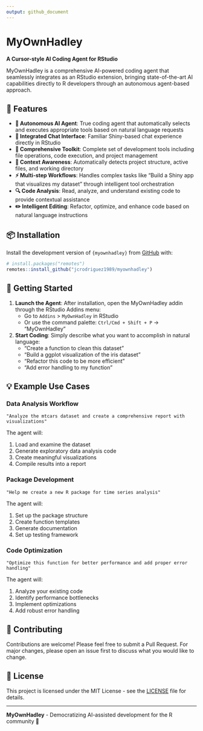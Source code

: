 ```yaml
---
output: github_document
---
```


<!-- README.md is generated from README.Rmd. Please edit that file -->

# MyOwnHadley

**A Cursor-style AI Coding Agent for RStudio**

MyOwnHadley is a comprehensive AI-powered coding agent that seamlessly integrates as an RStudio extension, bringing state-of-the-art AI capabilities directly to R developers through an autonomous agent-based approach.

## 🚀 Features

- **🤖 Autonomous AI Agent**: True coding agent that automatically selects and executes appropriate tools based on natural language requests
- **💬 Integrated Chat Interface**: Familiar Shiny-based chat experience directly in RStudio
- **🔧 Comprehensive Toolkit**: Complete set of development tools including file operations, code execution, and project management
- **🎯 Context Awareness**: Automatically detects project structure, active files, and working directory
- **⚡ Multi-step Workflows**: Handles complex tasks like "Build a Shiny app that visualizes my dataset" through intelligent tool orchestration
- **🔍 Code Analysis**: Read, analyze, and understand existing code to provide contextual assistance
- **✏️ Intelligent Editing**: Refactor, optimize, and enhance code based on natural language instructions

## 📦 Installation

Install the development version of `{myownhadley}` from 
[GitHub](https://github.com/jcrodriguez1989/myownhadley) with:

```r
# install.packages("remotes")
remotes::install_github("jcrodriguez1989/myownhadley")
```

## 🎯 Getting Started

1. **Launch the Agent**: After installation, open the MyOwnHadley addin through the RStudio Addins menu:
   - Go to `Addins` > `MyOwnHadley` in RStudio
   - Or use the command palette: `Ctrl/Cmd + Shift + P` → "MyOwnHadley"

2. **Start Coding**: Simply describe what you want to accomplish in natural language:
   - "Create a function to clean this dataset"
   - "Build a ggplot visualization of the iris dataset"
   - "Refactor this code to be more efficient"
   - "Add error handling to my function"

## 💡 Example Use Cases

### Data Analysis Workflow

```
"Analyze the mtcars dataset and create a comprehensive report with visualizations"
```

The agent will:

1. Load and examine the dataset
2. Generate exploratory data analysis code
3. Create meaningful visualizations
4. Compile results into a report

### Package Development

```
"Help me create a new R package for time series analysis"
```

The agent will:

1. Set up the package structure
2. Create function templates
3. Generate documentation
4. Set up testing framework

### Code Optimization

```
"Optimize this function for better performance and add proper error handling"
```

The agent will:

1. Analyze your existing code
2. Identify performance bottlenecks
3. Implement optimizations
4. Add robust error handling

## 🤝 Contributing

Contributions are welcome! Please feel free to submit a Pull Request. For major changes, please open an issue first to discuss what you would like to change.

## 📄 License

This project is licensed under the MIT License - see the [LICENSE](LICENSE) file for details.

---

**MyOwnHadley** - Democratizing AI-assisted development for the R community 🎉
